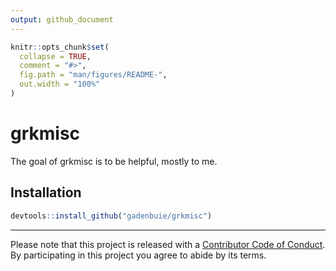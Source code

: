 ```yaml
---
output: github_document
---
```


<!-- README.md is generated from README.Rmd. Please edit that file -->

```r
knitr::opts_chunk$set(
  collapse = TRUE,
  comment = "#>",
  fig.path = "man/figures/README-",
  out.width = "100%"
)
```
# grkmisc

The goal of grkmisc is to be helpful, mostly to me.

## Installation

``` r
devtools::install_github("gadenbuie/grkmisc")
```


---

Please note that this project is released with a [Contributor Code of Conduct](.github/CODE_OF_CONDUCT.md).
By participating in this project you agree to abide by its terms.
